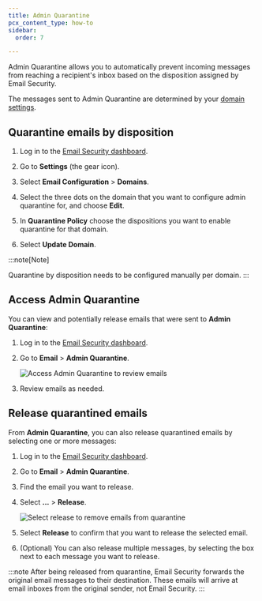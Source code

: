 ```yaml
---
title: Admin Quarantine
pcx_content_type: how-to
sidebar:
  order: 7

---
```



Admin Quarantine allows you to automatically prevent incoming messages from reaching a recipient's inbox based on the <GlossaryTooltip term="disposition" link="/email-security/reference/dispositions-and-attributes/">disposition</GlossaryTooltip> assigned by Email Security.

The messages sent to Admin Quarantine are determined by your [domain settings](/email-security/email-configuration/domains-and-routing/domains/).

## Quarantine emails by disposition

1. Log in to the [Email Security dashboard](https://horizon.area1security.com/).

2. Go to **Settings** (the gear icon).

3. Select **Email Configuration** > **Domains**.

4. Select the three dots on the domain that you want to configure admin quarantine for, and choose **Edit**.

5. In **Quarantine Policy** choose the dispositions you want to enable quarantine for that domain.

6. Select **Update Domain**.

:::note[Note]

Quarantine by disposition needs to be configured manually per domain.
:::

## Access Admin Quarantine

You can view and potentially release emails that were sent to **Admin Quarantine**:

1. Log in to the [Email Security dashboard](https://horizon.area1security.com/).

2. Go to **Email** > **Admin Quarantine**.

   ![Access Admin Quarantine to review emails](~/assets/images/email-security/admin-quarantine/access-quarantine.png)

3. Review emails as needed.

## Release quarantined emails

From **Admin Quarantine**, you can also release quarantined emails by selecting one or more messages:

1. Log in to the [Email Security dashboard](https://horizon.area1security.com/).

2. Go to **Email** > **Admin Quarantine**.

3. Find the email you want to release.

4. Select **...** > **Release**.

   ![Select release to remove emails from quarantine](~/assets/images/email-security/admin-quarantine/release-emails.png)

5. Select **Release** to confirm that you want to release the selected email.

6. (Optional) You can also release multiple messages, by selecting the box next to each message you want to release.

:::note
After being released from quarantine, Email Security forwards the original email messages to their destination. These emails will arrive at email inboxes from the original sender, not Email Security.
:::
